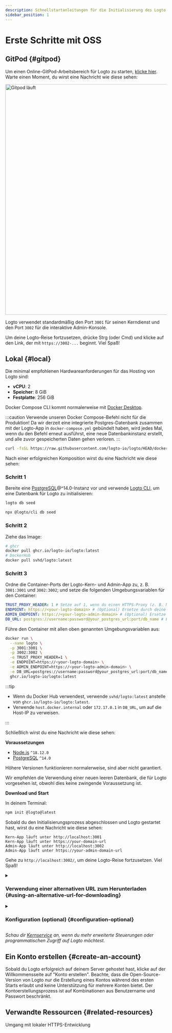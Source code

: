 ```yaml
---
description: Schnellstartanleitungen für die Initialisierung des Logto Open-Source-Dienstes (OSS).
sidebar_position: 1
---
```




# Erste Schritte mit OSS

## GitPod \{#gitpod}

Um einen Online-GitPod-Arbeitsbereich für Logto zu starten, <a href="https://gitpod.io/#https://github.com/logto-io/demo" target="_blank" rel="noopener">klicke hier</a>. Warte einen Moment, du wirst eine Nachricht wie diese sehen:

<p>
  <img src={gitpodRunning} alt="Gitpod läuft" width="720px" style={{ borderRadius: '4px' }} />
</p>

Logto verwendet standardmäßig den Port `3001` für seinen Kerndienst und den Port `3002` für die interaktive Admin-Konsole.

Um deine Logto-Reise fortzusetzen, drücke Strg (oder Cmd) und klicke auf den Link, der mit `https://3002-...` beginnt. Viel Spaß!

## Lokal \{#local}

Die minimal empfohlenen Hardwareanforderungen für das Hosting von Logto sind:

- **vCPU**: 2
- **Speicher**: 8 GiB
- **Festplatte**: 256 GiB

<Tabs>

<TabItem value="docker-compose" label="Docker Compose">

Docker Compose CLI kommt normalerweise mit [Docker Desktop](https://www.docker.com/products/docker-desktop).

:::caution
Verwende unseren Docker Compose-Befehl nicht für die Produktion! Da wir derzeit eine integrierte Postgres-Datenbank zusammen mit der Logto-App in `docker-compose.yml` gebündelt haben, wird jedes Mal, wenn du den Befehl erneut ausführst, eine neue Datenbankinstanz erstellt, und alle zuvor gespeicherten Daten gehen verloren.
:::

```bash
curl -fsSL https://raw.githubusercontent.com/logto-io/logto/HEAD/docker-compose.yml | docker compose -p logto -f - up
```

Nach einer erfolgreichen Komposition wirst du eine Nachricht wie diese sehen:

</TabItem>

<TabItem value="docker" label="Docker">

<h3>Schritt 1</h3>

Bereite eine [PostgreSQL](https://www.postgresql.org/)@^14.0-Instanz vor und verwende [Logto CLI](/logto-oss/using-cli), um eine Datenbank für Logto zu initialisieren:

<Tabs groupId="cmd">

  <TabItem value="cli" label="CLI">

```bash
logto db seed
```

  </TabItem>
  <TabItem value="npx" label="npx">

```bash
npx @logto/cli db seed
```

  </TabItem>

</Tabs>

<h3>Schritt 2</h3>

Ziehe das Image:

```bash
# ghcr
docker pull ghcr.io/logto-io/logto:latest
# DockerHub
docker pull svhd/logto:latest
```

<h3>Schritt 3</h3>

Ordne die Container-Ports der Logto-Kern- und Admin-App zu, z. B. `3001:3001` und `3002:3002`; und setze die folgenden Umgebungsvariablen für den Container:

```yml
TRUST_PROXY_HEADER: 1 # Setze auf 1, wenn du einen HTTPS-Proxy (z. B. Nginx) vor Logto hast
ENDPOINT: https://<your-logto-domain> # (Optional) Ersetze durch deine Logto-Endpunkt-URL, wenn du eine benutzerdefinierte Domain verwendest
ADMIN_ENDPOINT: https://<your-logto-admin-domain> # (Optional) Ersetze durch deine Logto-Admin-URL, wenn du eine benutzerdefinierte Domain verwendest
DB_URL: postgres://username:password@your_postgres_url:port/db_name # Ersetze durch deinen Postgres-DSN
```

Führe den Container mit allen oben genannten Umgebungsvariablen aus:

```bash
docker run \
  --name logto \
  -p 3001:3001 \
  -p 3002:3002 \
  -e TRUST_PROXY_HEADER=1 \
  -e ENDPOINT=https://<your-logto-domain> \
  -e ADMIN_ENDPOINT=https://<your-logto-admin-domain> \
  -e DB_URL=postgres://username:password@your_postgres_url:port/db_name \
  ghcr.io/logto-io/logto:latest
```

:::tip

- Wenn du Docker Hub verwendest, verwende `svhd/logto:latest` anstelle von `ghcr.io/logto-io/logto:latest`.
- Verwende `host.docker.internal` oder `172.17.0.1` in `DB_URL`, um auf die Host-IP zu verweisen.

:::

Schließlich wirst du eine Nachricht wie diese sehen:

</TabItem>

<TabItem value="npm" label="npm-init">

**Voraussetzungen**

- [Node.js](https://nodejs.org/) `^18.12.0`
- [PostgreSQL](https://postgresql.org/) `^14.0`

Höhere Versionen funktionieren normalerweise, sind aber nicht garantiert.

Wir empfehlen die Verwendung einer neuen leeren Datenbank, die für Logto vorgesehen ist, obwohl dies keine zwingende Voraussetzung ist.

**Download und Start**

In deinem Terminal:

```bash
npm init @logto@latest
```

Sobald du den Initialisierungsprozess abgeschlossen und Logto gestartet hast, wirst du eine Nachricht wie diese sehen:

</TabItem>

</Tabs>

```text
Kern-App läuft unter http://localhost:3001
Kern-App läuft unter https://your-domain-url
Admin-App läuft unter http://localhost:3002
Admin-App läuft unter https://your-admin-domain-url
```

Gehe zu `http://localhost:3002/`, um deine Logto-Reise fortzusetzen. Viel Spaß!

<details>

<summary>

### Verwendung einer alternativen URL zum Herunterladen \{#using-an-alternative-url-for-downloading}

</summary>

Wenn du eine URL für die Logto-Zip-Datei angeben möchtest, verwende die Option `--download-url`. Zum Beispiel:

```
npm init @logto@latest -- --download-url=https://github.com/logto-io/logto/releases/download/v1.2.2/logto.tar.gz
```

Beachte, dass das zusätzliche `--` erforderlich ist, damit NPM die Argumente übergibt.

</details>

<details>

<summary>

### Konfiguration (optional) \{#configuration-optional}

</summary>

Logto verwendet Umgebungsvariablen für die Konfiguration, zusammen mit der Unterstützung von `.env`-Dateien. Siehe [Konfiguration](/concepts/core-service/configuration) für detaillierte Nutzung und vollständige Variablenliste.

</details>

_Schau dir [Kernservice](/concepts/core-service) an, wenn du mehr erweiterte Steuerungen oder programmatischen Zugriff auf Logto möchtest._

## Ein Konto erstellen \{#create-an-account}

Sobald du Logto erfolgreich auf deinem Server gehostet hast, klicke auf der Willkommensseite auf "Konto erstellen". Beachte, dass die Open-Source-Version von Logto nur die Erstellung eines Kontos während des ersten Starts erlaubt und keine Unterstützung für mehrere Konten bietet. Der Kontoerstellungsprozess ist auf Kombinationen aus Benutzername und Passwort beschränkt.

## Verwandte Ressourcen \{#related-resources}

<Url href="https://blog.logto.io/local-https">Umgang mit lokaler HTTPS-Entwicklung</Url>
